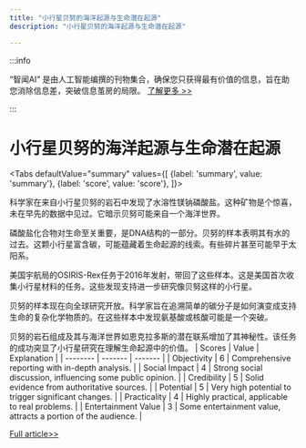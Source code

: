 ```yaml
---
title: "小行星贝努的海洋起源与生命潜在起源"
description: "小行星贝努的海洋起源与生命潜在起源"

---
```



:::info

“智闻AI“ 是由人工智能编撰的刊物集合，确保您只获得最有价值的信息，旨在助您消除信息差，突破信息茧房的局限。  [了解更多 >>](/)

:::

# 小行星贝努的海洋起源与生命潜在起源


<Tabs
	defaultValue="summary"
	values={[
	{label: 'summary', value: 'summary'},
	{label: 'score', value: 'score'},
]}>
<TabItem value="summary">


科学家在来自小行星贝努的岩石中发现了水溶性镁钠磷酸盐。这种矿物是个惊喜，未在早先的数据中见过。它暗示贝努可能来自一个海洋世界。

磷酸盐化合物对生命至关重要，是DNA结构的一部分。贝努的样本表明其有水的过去。这颗小行星富含碳，可能蕴藏着生命起源的线索。有些碎片甚至可能早于太阳系。

美国宇航局的OSIRIS-Rex任务于2016年发射，带回了这些样本。这是美国首次收集小行星材料的任务。这些发现支持进一步研究像贝努这样的小行星。

贝努的样本现在向全球研究开放。科学家旨在追溯简单的碳分子是如何演变成支持生命的复杂化学物质的。在这些样本中发现氨基酸或核酸可能是一个突破。

贝努的岩石组成及其与海洋世界如恩克拉多斯的潜在联系增加了其神秘性。该任务的成功突显了小行星研究在理解生命起源中的价值。
</TabItem>
<TabItem value="score">
	| Scores     | Value   | Explanation |
	| -------- | ------- | ------- |
	| Objectivity  | 6    | Comprehensive reporting with in-depth analysis.    |
	| Social Impact | 4     | Strong social discussion, influencing some public opinion.    |
	| Credibility    | 5    | Solid evidence from authoritative sources.    |
	| Potential    | 5    | Very high potential to trigger significant changes.    |
	| Practicality    | 4    | Highly practical, applicable to real problems.    |
	| Entertainment Value    | 3    | Some entertainment value, attracts a portion of the audience.    |
</TabItem>
</Tabs>

[Full article>>](https://sea.mashable.com/space/33247/a-surprise-in-nasas-asteroid-rocks-hints-bennu-came-from-an-ocean-world)
